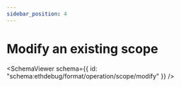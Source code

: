 ```yaml
---
sidebar_position: 4
---
```



# Modify an existing scope

<SchemaViewer
  schema={{ id: "schema:ethdebug/format/operation/scope/modify" }}
  />
